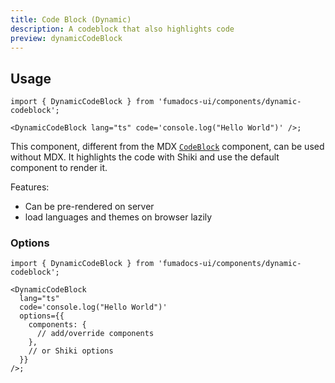 ```yaml
---
title: Code Block (Dynamic)
description: A codeblock that also highlights code
preview: dynamicCodeBlock
---
```


## Usage

```tsx
import { DynamicCodeBlock } from 'fumadocs-ui/components/dynamic-codeblock';

<DynamicCodeBlock lang="ts" code='console.log("Hello World")' />;
```

This component, different from the MDX [`CodeBlock`](/docs/ui/mdx/codeblock) component, can be used without MDX.
It highlights the code with Shiki and use the default component to render it.

Features:

- Can be pre-rendered on server
- load languages and themes on browser lazily

### Options

```tsx
import { DynamicCodeBlock } from 'fumadocs-ui/components/dynamic-codeblock';

<DynamicCodeBlock
  lang="ts"
  code='console.log("Hello World")'
  options={{
    components: {
      // add/override components
    },
    // or Shiki options
  }}
/>;
```
